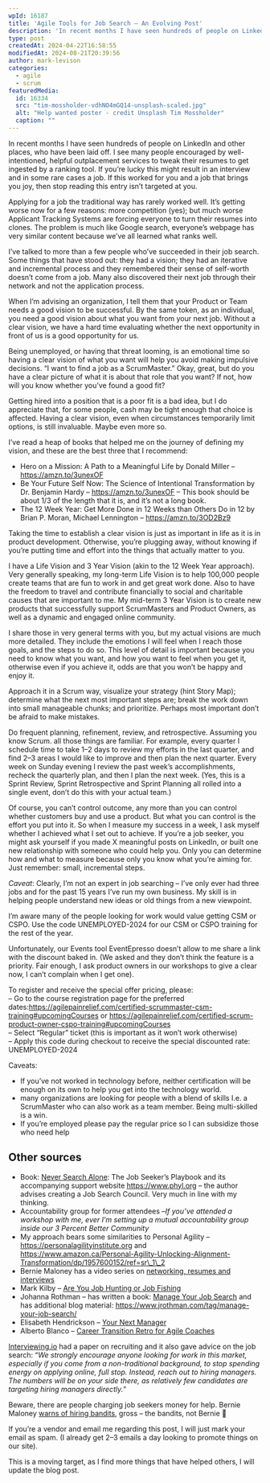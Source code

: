 ```yaml
---
wpId: 16187
title: 'Agile Tools for Job Search – An Evolving Post'
description: 'In recent months I have seen hundreds of people on LinkedIn and other places, who have been laid off. I see many people encouraged by well-intentioned, helpful outplacement services to tweak their resumes to get ingested by a ranking tool. If you''re lucky this might result in an interview and in some rare cases a ...'
type: post
createdAt: 2024-04-22T16:58:55
modifiedAt: 2024-08-21T20:39:56
author: mark-levison
categories:
  - agile
  - scrum
featuredMedia:
  id: 16334
  src: "tim-mossholder-vdhNO4mGQ14-unsplash-scaled.jpg"
  alt: "Help wanted poster - credit Unsplash Tim Mossholder"
  caption: ""
---
```



In recent months I have seen hundreds of people on LinkedIn and other places, who have been laid off. I see many people encouraged by well-intentioned, helpful outplacement services to tweak their resumes to get ingested by a ranking tool. If you’re lucky this might result in an interview and in some rare cases a job. If this worked for you and a job that brings you joy, then stop reading this entry isn’t targeted at you.

Applying for a job the traditional way has rarely worked well. It’s getting worse now for a few reasons: more competition (yes); but much worse Applicant Tracking Systems are forcing everyone to turn their resumes into clones. The problem is much like Google search, everyone’s webpage has very similar content because we’ve all learned what ranks well.

I’ve talked to more than a few people who’ve succeeded in their job search. Some things that have stood out: they had a vision; they had an iterative and incremental process and they remembered their sense of self-worth doesn’t come from a job. Many also discovered their next job through their network and not the application process.

When I’m advising an organization, I tell them that your Product or Team needs a good vision to be successful. By the same token, as an individual, you need a good vision about what you want from your next job. Without a clear vision, we have a hard time evaluating whether the next opportunity in front of us is a good opportunity for us.

Being unemployed, or having that threat looming, is an emotional time so having a clear vision of what you want will help you avoid making impulsive decisions. “I want to find a job as a ScrumMaster.” Okay, great, but do you have a clear picture of what it is about that role that you want? If not, how will you know whether you’ve found a good fit?

Getting hired into a position that is a poor fit is a bad idea, but I do appreciate that, for some people, cash may be tight enough that choice is affected. Having a clear vision, even when circumstances temporarily limit options, is still invaluable. Maybe even more so.

I’ve read a heap of books that helped me on the journey of defining my vision, and these are the best three that I recommend:

*   Hero on a Mission: A Path to a Meaningful Life by Donald Miller – https://amzn.to/3unexOF
*   Be Your Future Self Now: The Science of Intentional Transformation by Dr. Benjamin Hardy – https://amzn.to/3unexOF – This book should be about 1/3 of the length that it is, and it’s not a long book.
*   The 12 Week Year: Get More Done in 12 Weeks than Others Do in 12 by Brian P. Moran, Michael Lennington – https://amzn.to/3OD2Bz9

Taking the time to establish a clear vision is just as important in life as it is in product development. Otherwise, you’re plugging away, without knowing if you’re putting time and effort into the things that actually matter to you.

I have a Life Vision and 3 Year Vision (akin to the 12 Week Year approach). Very generally speaking, my long-term Life Vision is to help 100,000 people create teams that are fun to work in and get great work done. Also to have the freedom to travel and contribute financially to social and charitable causes that are important to me. My mid-term 3 Year Vision is to create new products that successfully support ScrumMasters and Product Owners, as well as a dynamic and engaged online community.

I share those in very general terms with you, but my actual visions are much more detailed. They include the emotions I will feel when I reach those goals, and the steps to do so. This level of detail is important because you need to know what you want, and how you want to feel when you get it, otherwise even if you achieve it, odds are that you won’t be happy and enjoy it.

Approach it in a Scrum way, visualize your strategy (hint Story Map); determine what the next most important steps are; break the work down into small manageable chunks; and prioritize. Perhaps most important don’t be afraid to make mistakes.

Do frequent planning, refinement, review, and retrospective. Assuming you know Scrum. all those things are familiar. For example, every quarter I schedule time to take 1–2 days to review my efforts in the last quarter, and find 2–3 areas I would like to improve and then plan the next quarter. Every week on Sunday evening I review the past week’s accomplishments, recheck the quarterly plan, and then I plan the next week. (Yes, this is a Sprint Review, Sprint Retrospective and Sprint Planning all rolled into a single event, don’t do this with your actual team.)

Of course, you can’t control outcome, any more than you can control whether customers buy and use a product. But what you can control is the effort you put into it. So when I measure my success in a week, I ask myself whether I achieved what I set out to achieve. If you’re a job seeker, you might ask yourself if you made X meaningful posts on LinkedIn, or built one new relationship with someone who could help you. Only you can determine how and what to measure because only you know what you’re aiming for. Just remember: small, incremental steps.

_Caveat_: Clearly, I’m not an expert in job searching – I’ve only ever had three jobs and for the past 15 years I’ve run my own business. My skill is in helping people understand new ideas or old things from a new viewpoint.

I’m aware many of the people looking for work would value getting CSM or CSPO. Use the code UNEMPLOYED-2024 for our CSM or CSPO training for the rest of the year.

Unfortunately, our Events tool EventEpresso doesn’t allow to me share a link with the discount baked in. (We asked and they don’t think the feature is a priority. Fair enough, I ask product owners in our workshops to give a clear now, I can’t complain when I get one).

To register and receive the special offer pricing, please:  
– Go to the course registration page for the preferred dates:https://agilepainrelief.com/certified-scrummaster-csm-training#upcomingCourses or https://agilepainrelief.com/certified-scrum-product-owner-cspo-training#upcomingCourses  
– Select “Regular” ticket (this is important as it won’t work otherwise)  
– Apply this code during checkout to receive the special discounted rate: UNEMPLOYED-2024

Caveats:

*   If you’ve not worked in technology before, neither certification will be enough on its own to help you get into the technology world.
*   many organizations are looking for people with a blend of skills I.e. a ScrumMaster who can also work as a team member. Being multi-skilled is a win.
*   If you’re employed please pay the regular price so I can subsidize those who need help

## Other sources

*   Book: [Never Search Alone](https://www.amazon.ca/Never-Search-Alone-Seekers-Playbook/dp/B0BJ486SJ1/ref=sr_1_1): The Job Seeker’s Playbook and its accompanying support website https://www.phyl.org – the author advises creating a Job Search Council. Very much in line with my thinking.
*   Accountability group for former attendees –_If you’ve attended a workshop with me, ever I’m setting up a mutual accountability group inside our 3 Percent Better Community_
*   My approach bears some similarities to Personal Agility – https://personalagilityinstitute.org and https://www.amazon.ca/Personal-Agility-Unlocking-Alignment-Transformation/dp/1957600152/ref=sr\_1\_2
*   Bernie Maloney has a video series on [networking, resumes and interviews](https://www.youtube.com/playlist?list=PLusNTFKrjCmzLgwbog6XdtDCpjGxZLk-z)
*   Mark Kilby – [Are You Job Hunting or Job Fishing](https://differability.works/are-you-job-hunting-or-job-fishing/)
*   Johanna Rothman – has written a book: [Manage Your Job Search](https://www.jrothman.com/books/manage-your-job-search/) and has additional blog material: https://www.jrothman.com/tag/manage-your-job-search/
*   Elisabeth Hendrickson – [Your Next Manager](https://www.linkedin.com/pulse/your-next-manager-elisabeth-hendrickson-obcbf/)
*   Alberto Blanco – [Career Transition Retro for Agile Coaches](https://www.agldrive.com/career-transition-advise-for-agile-coaches/)

[Interviewing.io](https://interviewing.io/blog/are-recruiters-better-than-a-coin-flip-at-judging-resumes) had a paper on recruiting and it also gave advice on the job search: “_We strongly encourage anyone looking for work in this market, especially if you come from a non-traditional background, to stop spending energy on applying online, full stop. Instead, reach out to hiring managers. The numbers will be on your side there, as relatively few candidates are targeting hiring managers directly._”

Beware, there are people charging job seekers money for help. Bernie Maloney [warns of hiring bandits](https://www.youtube.com/watch?v=LxNIo4MV4Ic), gross – the bandits, not Bernie 🙂

If you’re a vendor and email me regarding this post, I will just mark your email as spam. (I already get 2–3 emails a day looking to promote things on our site).

This is a moving target, as I find more things that have helped others, I will update the blog post.